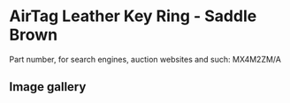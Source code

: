 # AirTag Leather Key Ring - Saddle Brown

Part number, for search engines, auction websites and such: MX4M2ZM/A

## Image gallery

<div style={{ width: "768px" }}>
  <GalleryComponent
    images={[
      {
        original: "/everysource/MX4M2",
        thumbnail: "/everypreview/MX4M2",
      },
      {
        original: "/everysource/MX4M2_AV1",
        thumbnail: "/everypreview/MX4M2_AV1",
      },
      {
        original: "/everysource/MX4M2_AV2",
        thumbnail: "/everypreview/MX4M2_AV2",
      }
    ]}
  />
</div>